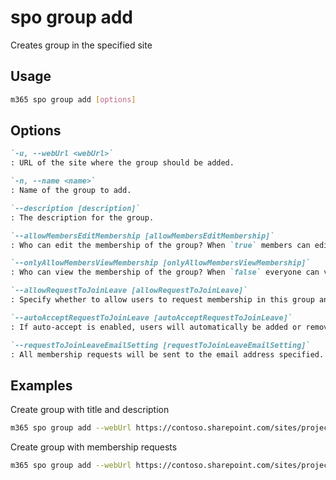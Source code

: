 
# spo group add

Creates group in the specified site

## Usage

```sh
m365 spo group add [options]
```

## Options

```md definition-list
`-u, --webUrl <webUrl>`
: URL of the site where the group should be added.

`-n, --name <name>`
: Name of the group to add.

`--description [description]`
: The description for the group.

`--allowMembersEditMembership [allowMembersEditMembership]`
: Who can edit the membership of the group? When `true` members can edit membership, otherwise only owners can do this. Default `false`.

`--onlyAllowMembersViewMembership [onlyAllowMembersViewMembership]`
: Who can view the membership of the group? When `false` everyone can view the group membership, otherwise only group members can. Default `true`.

`--allowRequestToJoinLeave [allowRequestToJoinLeave]`
: Specify whether to allow users to request membership in this group and allow users to request to leave the group. Default `false`.

`--autoAcceptRequestToJoinLeave [autoAcceptRequestToJoinLeave]`
: If auto-accept is enabled, users will automatically be added or removed when they make a request. Default `false`.

`--requestToJoinLeaveEmailSetting [requestToJoinLeaveEmailSetting]`
: All membership requests will be sent to the email address specified.
```

<Global />

## Examples

Create group with title and description

```sh
m365 spo group add --webUrl https://contoso.sharepoint.com/sites/project-x --name "Project leaders" --description "This group contains all project leaders"
```

Create group with membership requests

```sh
m365 spo group add --webUrl https://contoso.sharepoint.com/sites/project-x --name "Project leaders" --allowRequestToJoinLeave true --requestToJoinLeaveEmailSetting john.doe@contoso.com
```
